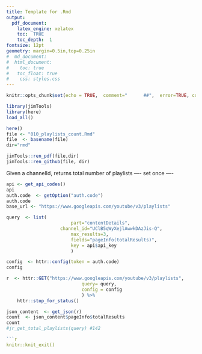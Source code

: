 ```yaml
---
title: Template for .Rmd
output: 
  pdf_document:
    latex_engine: xelatex
    toc:  TRUE
    toc_depth:  1
fontsize: 12pt
geometry: margin=0.5in,top=0.25in
#  md_document:
#  html_document:
#    toc: true
#  	toc_float: true
#    css: styles.css
---
```


```r
knitr::opts_chunk$set(echo = TRUE,  comment="      ##",  error=TRUE, collapse=TRUE)
```

```r
library(jimTools)
library(here)
load_all()
```

```r
here()
file <- "010_playlists_count.Rmd"
file  <- basename(file)
dir="rmd"

jimTools::ren_pdf(file,dir)
jimTools::ren_github(file, dir)
```
Given a channelId, returns total number of playlists
---- set once ----
```r
api <- get_api_codes()
api
auth.code  <- getOption("auth.code")
auth.code
base_url <- "https://www.googleapis.com/youtube/v3/playlists"
```

```r



query  <- list(
						part="contentDetails",
    				channel_id="UClB5qWyXejlAwwkDAzJis-Q",
						max_results=3,
						fields="pageInfo(totalResults)",
						key = api$api_key
						)

config  <- httr::config(token = auth.code) 
config

r  <- httr::GET("https://www.googleapis.com/youtube/v3/playlists",
 							query= query,
 							config = config
							) %>% 
	httr::stop_for_status()

json_content  <- get_json(r)
count  <- json_content$pageInfo$totalResults
count
#jr_get_total_playlists(query) #142
```
```r


```r
knitr::knit_exit()
```
